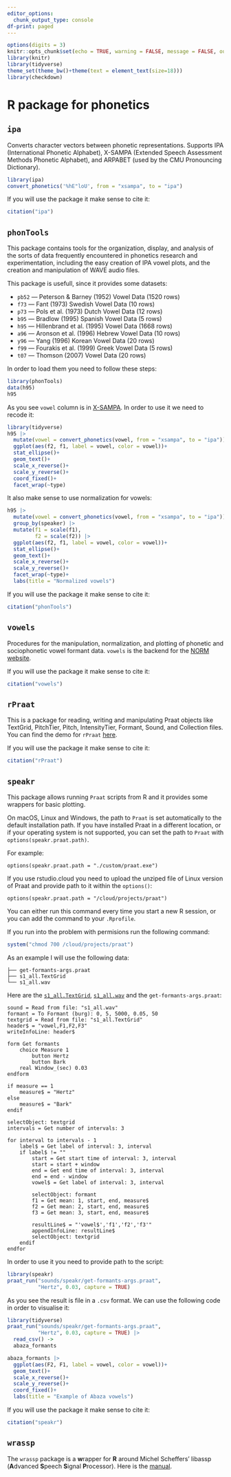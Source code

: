```yaml
---
editor_options: 
  chunk_output_type: console
df-print: paged
---
```


```r
options(digits = 3)
knitr::opts_chunk$set(echo = TRUE, warning = FALSE, message = FALSE, out.width="100%", fig.show='hold', fig.align='center')
library(knitr)
library(tidyverse)
theme_set(theme_bw()+theme(text = element_text(size=18)))
library(checkdown)
```

# R package for phonetics

## `ipa`

Converts character vectors between phonetic representations. Supports IPA (International Phonetic Alphabet), X-SAMPA (Extended Speech Assessment Methods Phonetic Alphabet), and ARPABET (used by the CMU Pronouncing Dictionary).

```r
library(ipa)
convert_phonetics('%hE"loU', from = "xsampa", to = "ipa")
```

If you will use the package it make sense to cite it:

```r
citation("ipa")
```

## `phonTools`

This package contains tools for the organization, display, and analysis of the sorts of data frequently encountered in phonetics research and experimentation, including the easy creation of IPA vowel plots, and the creation and manipulation of WAVE audio files.

This package is usefull, since it provides some datasets:

- `pb52` --- Peterson & Barney (1952) Vowel Data (1520 rows)
- `f73` --- Fant (1973) Swedish Vowel Data (10 rows)
- `p73` --- Pols et al. (1973) Dutch Vowel Data (12 rows)
- `b95` --- Bradlow (1995) Spanish Vowel Data (5 rows)
- `h95` --- Hillenbrand et al. (1995) Vowel Data (1668 rows)
- `a96` --- Aronson et al. (1996) Hebrew Vowel Data (10 rows)
- `y96` --- Yang (1996) Korean Vowel Data (20 rows)
- `f99`	--- Fourakis et al. (1999) Greek Vowel Data (5 rows)
- `t07` --- Thomson (2007) Vowel Data (20 rows)

In order to load them you need to follow these steps:

```r
library(phonTools)
data(h95)
h95
```

As you see `vowel` column is in [X-SAMPA](https://en.wikipedia.org/wiki/X-SAMPA). In order to use it we need to recode it:

```r
library(tidyverse)
h95 |> 
  mutate(vowel = convert_phonetics(vowel, from = "xsampa", to = "ipa")) |>
  ggplot(aes(f2, f1, label = vowel, color = vowel))+
  stat_ellipse()+
  geom_text()+
  scale_x_reverse()+
  scale_y_reverse()+
  coord_fixed()+
  facet_wrap(~type)
```

It also make sense to use normalization for vowels:

```r
h95 |> 
  mutate(vowel = convert_phonetics(vowel, from = "xsampa", to = "ipa")) |>
  group_by(speaker) |> 
  mutate(f1 = scale(f1),
         f2 = scale(f2)) |> 
  ggplot(aes(f2, f1, label = vowel, color = vowel))+
  stat_ellipse()+
  geom_text()+
  scale_x_reverse()+
  scale_y_reverse()+
  facet_wrap(~type)+
  labs(title = "Normalized vowels")
```

If you will use the package it make sense to cite it:

```r
citation("phonTools")
```

## `vowels`

Procedures for the manipulation, normalization, and plotting of phonetic and sociophonetic vowel formant data. `vowels` is the backend for the [NORM website](http://lingtools.uoregon.edu/norm/about_norm1.php).

If you will use the package it make sense to cite it:

```r
citation("vowels")
```

## `rPraat`

This is a package for reading, writing and manipulating Praat objects like TextGrid, PitchTier, Pitch, IntensityTier, Formant, Sound, and Collection files. You can find the demo for `rPraat` [here](https://fu.ff.cuni.cz/praat/rDemo.html). 

If you will use the package it make sense to cite it:

```r
citation("rPraat")
```

## `speakr`

This package allows running `Praat` scripts from R and it provides some wrappers for basic plotting. 

On macOS, Linux and Windows, the path to `Praat` is set automatically to the default installation path. If you have installed Praat in a different location, or if your operating system is not supported, you can set the path to `Praat` with `options(speakr.praat.path)`.

For example:

```
options(speakr.praat.path = "./custom/praat.exe")
```

If you use rstudio.cloud you need to upload the unziped file of Linux version of Praat and provide path to it within the `options()`:

```
options(speakr.praat.path = "/cloud/projects/praat")
```

You can either run this command every time you start a new R session, or you can add the command to your `.Rprofile`.

If you run into the problem with permisions run the following command:

```r
system("chmod 700 /cloud/projects/praat")
```

As an example I will use the following data:

```
├── get-formants-args.praat
├── s1_all.TextGrid
└── s1_all.wav
```

Here are the [`s1_all.TextGrid`](https://raw.githubusercontent.com/agricolamz/2022_HSE_m_Instrumental_phonetics/master/sounds/s1_all.TextGrid), [`s1_all.wav`](https://raw.githubusercontent.com/agricolamz/2022_HSE_m_Instrumental_phonetics/master/sounds/s1_all.wav) and the `get-formants-args.praat`:

```
sound = Read from file: "s1_all.wav"
formant = To Formant (burg): 0, 5, 5000, 0.05, 50
textgrid = Read from file: "s1_all.TextGrid"
header$ = "vowel,F1,F2,F3"
writeInfoLine: header$

form Get formants
    choice Measure 1
        button Hertz
        button Bark
    real Window_(sec) 0.03
endform

if measure == 1
    measure$ = "Hertz"
else
    measure$ = "Bark"
endif

selectObject: textgrid
intervals = Get number of intervals: 3

for interval to intervals - 1
    label$ = Get label of interval: 3, interval
    if label$ != ""
        start = Get start time of interval: 3, interval
        start = start + window
        end = Get end time of interval: 3, interval
        end = end - window
        vowel$ = Get label of interval: 3, interval

        selectObject: formant
        f1 = Get mean: 1, start, end, measure$
        f2 = Get mean: 2, start, end, measure$
        f3 = Get mean: 3, start, end, measure$

        resultLine$ = "'vowel$','f1','f2','f3'"
        appendInfoLine: resultLine$
        selectObject: textgrid
    endif
endfor
```

In order to use it you need to provide path to the script:

```r
library(speakr)
praat_run("sounds/speakr/get-formants-args.praat", 
          "Hertz", 0.03, capture = TRUE)
```

As you see the result is file in a `.csv` format. We can use the following code in order to visualise it:

```r
library(tidyverse)
praat_run("sounds/speakr/get-formants-args.praat", 
          "Hertz", 0.03, capture = TRUE) |> 
  read_csv() ->
  abaza_formants

abaza_formants |> 
  ggplot(aes(F2, F1, label = vowel, color = vowel))+
  geom_text()+
  scale_x_reverse()+
  scale_y_reverse()+
  coord_fixed()+
  labs(title = "Example of Abaza vowels")
```

If you will use the package it make sense to cite it:

```r
citation("speakr")
```

## `wrassp`

The `wrassp` package is a **w**rapper for **R** around Michel Scheffers’ libassp (**A**dvanced **S**peech **S**ignal **P**rocessor). Here is the [manual](https://ips-lmu.github.io/The-EMU-SDMS-Manual/chap-wrassp.html). 
